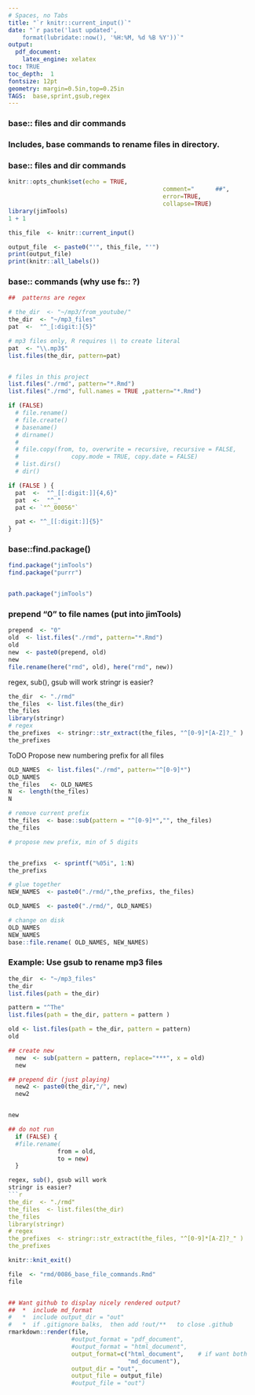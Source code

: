 ```yaml
--- 
# Spaces, no Tabs
title: "`r knitr::current_input()`" 
date: "`r paste('last updated', 
    format(lubridate::now(), '%H:%M, %d %B %Y'))`"
output: 
  pdf_document: 
    latex_engine: xelatex
toc: TRUE 
toc_depth:  1 
fontsize: 12pt 
geometry: margin=0.5in,top=0.25in 
TAGS:  base,sprint,gsub,regex
---
```


### base:: files and dir commands

### Includes, base commands to rename files in directory.
### base:: files and dir commands
```r
knitr::opts_chunk$set(echo = TRUE,  
											comment="      ##",  
											error=TRUE, 
											collapse=TRUE) 
library(jimTools) 
1 + 1
```

```r
this_file  <- knitr::current_input() 

output_file  <- paste0("'", this_file, "'")
print(output_file)
print(knitr::all_labels())
```

### base:: commands (why use fs:: ?)
```r
##  patterns are regex

# the_dir  <- "~/mp3/from_youtube/"
the_dir  <- "~/mp3_files"
pat  <-  "^_[:digit:]{5}"

# mp3 files only, R requires \\ to create literal
pat  <- "\\.mp3$"
list.files(the_dir, pattern=pat)


# files in this project
list.files("./rmd", pattern="*.Rmd")
list.files("./rmd", full.names = TRUE ,pattern="*.Rmd")

if (FALSE)
  # file.rename()
  # file.create()
  # basename()
  # dirname()
  #
  # file.copy(from, to, overwrite = recursive, recursive = FALSE,
  #               copy.mode = TRUE, copy.date = FALSE)
  # list.dirs()
  # dir()
```

```r

if (FALSE ) {
  pat  <-  "^_[[:digit:]]{4,6}"
  pat  <-  "^_"
  pat <- `"^_00056"`

  pat <- "^_[[:digit:]]{5}"
}

```


### base::find.package()
```r
find.package("jimTools")
find.package("purrr")


path.package("jimTools")
```

### prepend "0" to file names (put into jimTools)
```r
prepend  <- "0"
old  <- list.files("./rmd", pattern="*.Rmd")
old
new  <- paste0(prepend, old)
new
file.rename(here("rmd", old), here("rmd", new))
```


regex, sub(), gsub will work
stringr is easier?
```r
the_dir  <- "./rmd"
the_files  <- list.files(the_dir)
the_files
library(stringr)
# regex
the_prefixes  <- stringr::str_extract(the_files, "^[0-9]*[A-Z]?_" )
the_prefixes
```

ToDO
Propose new numbering prefix for all files
```r

OLD_NAMES  <- list.files("./rmd", pattern="^[0-9]*")
OLD_NAMES
the_files   <- OLD_NAMES
N  <- length(the_files)
N

# remove current prefix
the_files  <- base::sub(pattern = "^[0-9]*","", the_files)
the_files

# propose new prefix, min of 5 digits


the_prefixs  <- sprintf("%05i", 1:N)
the_prefixs

# glue together 
NEW_NAMES  <- paste0("./rmd/",the_prefixs, the_files)

OLD_NAMES  <- paste0("./rmd/", OLD_NAMES)

# change on disk
OLD_NAMES
NEW_NAMES
base::file.rename( OLD_NAMES, NEW_NAMES)

```


### Example:  Use gsub to rename mp3 files
```r

the_dir  <- "~/mp3_files"
the_dir
list.files(path = the_dir)

pattern = "^The"
list.files(path = the_dir, pattern = pattern )

old <- list.files(path = the_dir, pattern = pattern)
old

## create new
  new  <- sub(pattern = pattern, replace="***", x = old)
  new

## prepend dir (just playing)
  new2 <- paste0(the_dir,"/", new)
  new2


new

## do not run
  if (FALSE) {
  #file.rename(
              from = old,
              to = new)
  }

```



```r

regex, sub(), gsub will work
stringr is easier?
```r
the_dir  <- "./rmd"
the_files  <- list.files(the_dir)
the_files
library(stringr)
# regex
the_prefixes  <- stringr::str_extract(the_files, "^[0-9]*[A-Z]?_" )
the_prefixes

```


```r
knitr::knit_exit() 
```

\newpage

```r
file  <- "rmd/0086_base_file_commands.Rmd"
file


## Want github to display nicely rendered output?
##  *  include md_format
#   *  include output_dir = "out"
#   *  if .gitignore balks,  then add !out/**   to close .github
rmarkdown::render(file,
                  #output_format = "pdf_document",
                  #output_format = "html_document",
                  output_format=c("html_document",    # if want both
                                  "md_document"),
                  output_dir = "out",
                  output_file = output_file)
                  #output_file = "out")
```

